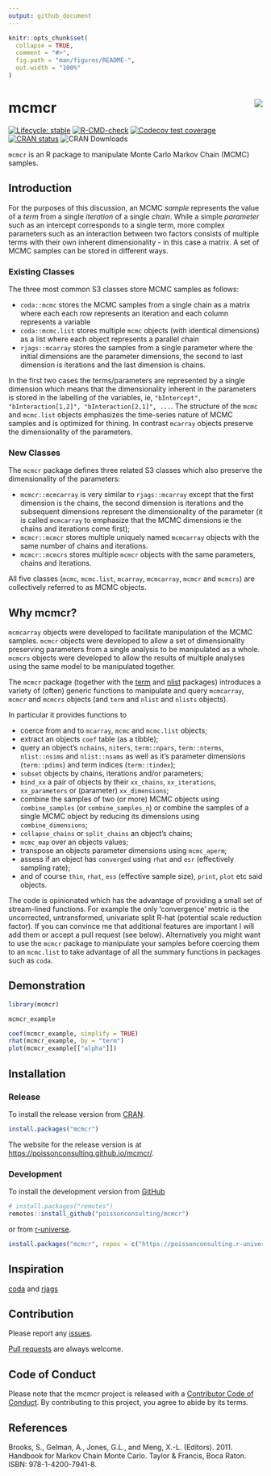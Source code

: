 ```yaml
---
output: github_document
---
```


<!-- README.md is generated from README.Rmd. Please edit that file -->

```r
knitr::opts_chunk$set(
  collapse = TRUE,
  comment = "#>",
  fig.path = "man/figures/README-",
  out.width = "100%"
)
```

# mcmcr <img src="man/figures/logo.png" align="right" />

<!-- badges: start -->
[![Lifecycle: stable](https://img.shields.io/badge/lifecycle-stable-brightgreen.svg)](https://lifecycle.r-lib.org/articles/stages.html#stable)
[![R-CMD-check](https://github.com/poissonconsulting/mcmcr/actions/workflows/R-CMD-check.yaml/badge.svg)](https://github.com/poissonconsulting/mcmcr/actions/workflows/R-CMD-check.yaml)
[![Codecov test coverage](https://codecov.io/gh/poissonconsulting/mcmcr/graph/badge.svg)](https://app.codecov.io/gh/poissonconsulting/mcmcr)
[![CRAN status](https://www.r-pkg.org/badges/version/mcmcr)](https://cran.r-project.org/package=mcmcr)
![CRAN Downloads](https://cranlogs.r-pkg.org/badges/mcmcr)
<!-- badges: end -->

`mcmcr` is an R package to manipulate Monte Carlo Markov Chain (MCMC) samples.

## Introduction

For the purposes of this discussion, an MCMC *sample* represents the value of a *term* from a single *iteration* of a single *chain*.
While a simple *parameter* such as an intercept corresponds to a single term, more complex parameters such as an interaction between two factors consists of multiple terms with their own inherent dimensionality - in this case a matrix.
A set of MCMC samples can be stored in different ways.

### Existing Classes

The three most common S3 classes store MCMC samples as follows:

- `coda::mcmc` stores the MCMC samples from a single chain as a matrix where each each row represents an iteration and each column represents a variable
- `coda::mcmc.list` stores multiple `mcmc` objects (with identical dimensions) as a list where each object represents a parallel chain
- `rjags::mcarray` stores the samples from a single parameter where the initial dimensions are the parameter dimensions, the second to last dimension is iterations and the last dimension is chains.

In the first two cases the terms/parameters are represented by a single dimension which means that the dimensionality inherent in the parameters is stored in the labelling of the variables, ie, `"bIntercept", "bInteraction[1,2]", "bInteraction[2,1]", ...`.
The structure of the `mcmc` and `mcmc.list` objects emphasizes the time-series nature of MCMC samples and is optimized for thining.
In contrast `mcarray` objects preserve the dimensionality of the parameters.

### New Classes

The `mcmcr` package defines three related S3 classes which also preserve the dimensionality of
the parameters:

- `mcmcr::mcmcarray` is very similar to `rjags::mcarray` except that the first dimension is the chains, the second dimension is iterations and the subsequent dimensions represent the dimensionality of the parameter (it is called `mcmcarray` to emphasize that the MCMC dimensions ie the chains and iterations come first);
- `mcmcr::mcmcr` stores multiple uniquely named `mcmcarray` objects with the same number of chains and iterations.
- `mcmcr::mcmcrs` stores multiple `mcmcr` objects with the same parameters, chains and iterations.

All five classes (`mcmc`, `mcmc.list`, `mcarray`, `mcmcarray`, `mcmcr` and `mcmcrs`) are collectively referred to as MCMC objects.

## Why mcmcr?

`mcmcarray` objects were developed to facilitate manipulation of the MCMC samples.
`mcmcr` objects were developed to allow a set of dimensionality preserving parameters from a single analysis to be manipulated as a whole.
`mcmcrs` objects were developed to allow the results of multiple analyses using the same model to be manipulated together.

The `mcmcr` package (together with the [term](https://github.com/poissonconsulting/term) and [nlist](https://github.com/poissonconsulting/nlist) packages) introduces a variety of (often) generic functions to manipulate and query `mcmcarray`, `mcmcr` and `mcmcrs` objects (and `term` and `nlist` and `nlists` objects). 

In particular it provides functions to

- coerce from and to `mcarray`, `mcmc` and `mcmc.list` objects;
- extract an objects `coef` table (as a tibble);
- query an object's `nchains`, `niters`, `term::npars`, `term::nterms`, `nlist::nsims` and `nlist::nsams` as well as it's parameter dimensions (`term::pdims`) and term indices (`term::tindex`);
- `subset` objects by chains, iterations and/or parameters;
- `bind_xx` a pair of objects by their `xx_chains`, `xx_iterations`, `xx_parameters` or (parameter) `xx_dimensions`;
- combine the samples of two (or more) MCMC objects using `combine_samples` (or `combine_samples_n`) or combine the samples of a single MCMC object by reducing its dimensions using `combine_dimensions`;
- `collapse_chains` or `split_chains` an object's chains;
- `mcmc_map` over an objects values; 
- transpose an objects parameter dimensions using `mcmc_aperm`; 
- assess if an object has `converged` using `rhat` and `esr` (effectively sampling rate);
- and of course `thin`, `rhat`, `ess` (effective sample size), `print`, `plot` etc said objects.

The code is opinionated which has the advantage of providing a small set of stream-lined functions. 
For example the only 'convergence' metric is the uncorrected, untransformed, univariate split R-hat (potential scale reduction factor).
If you can convince me that additional features are important I will add them or accept a pull request (see below).
Alternatively you might want to use the `mcmcr` package to manipulate your samples before coercing them to an `mcmc.list` to take advantage of all the summary functions in packages such as `coda`.

## Demonstration

```r
library(mcmcr)

mcmcr_example

coef(mcmcr_example, simplify = TRUE)
rhat(mcmcr_example, by = "term")
plot(mcmcr_example[["alpha"]])
```

## Installation

### Release

To install the release version from [CRAN](https://CRAN.R-project.org/package=mcmcr).
```r
install.packages("mcmcr")
```

The website for the release version is at <https://poissonconsulting.github.io/mcmcr/>.

### Development

To install the development version from [GitHub](https://github.com/poissonconsulting/mcmcr)
```r
# install.packages("remotes")
remotes::install_github("poissonconsulting/mcmcr")
```

or from [r-universe](https://poissonconsulting.r-universe.dev/mcmcr).
```r
install.packages("mcmcr", repos = c("https://poissonconsulting.r-universe.dev", "https://cloud.r-project.org"))
```

## Inspiration

[coda](https://github.com/cran/coda) and [rjags](https://github.com/cran/rjags)

## Contribution

Please report any [issues](https://github.com/poissonconsulting/mcmcr/issues).

[Pull requests](https://github.com/poissonconsulting/mcmcr/pulls) are always welcome.

## Code of Conduct

Please note that the mcmcr project is released with a [Contributor Code of Conduct](https://contributor-covenant.org/version/2/0/CODE_OF_CONDUCT.html).
By contributing to this project, you agree to abide by its terms.

## References

Brooks, S., Gelman, A., Jones, G.L., and Meng, X.-L. (Editors). 2011. Handbook for Markov Chain Monte Carlo. Taylor & Francis, Boca Raton. ISBN: 978-1-4200-7941-8.
